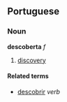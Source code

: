 ==Portuguese==
===Noun===
'''descoberta''' ''f''

# [[discovery]]

====Related terms====
*[[descobrir]] ''verb''